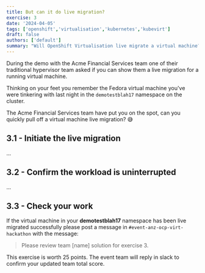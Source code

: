 ```yaml
---
title: But can it do live migration?
exercise: 3
date: '2024-04-05'
tags: ['openshift','virtualisation','kubernetes','kubevirt']
draft: false
authors: ['default']
summary: "Will OpenShift Virtualisation live migrate a virtual machine?"
---
```


During the demo with the Acme Financial Services team one of their traditional hypervisor team asked if you can show them a live migration for a running virtual machine.

Thinking on your feet you remember the Fedora virtual machine you've were tinkering with last night in the `demotestblah17` namespace on the cluster.

The Acme Financial Services team have put you on the spot, can you quickly pull off a virtual machine live migration? 😅


## 3.1 - Initiate the live migration

...

## 3.2 - Confirm the workload is uninterrupted

...

## 3.3 - Check your work

If the virtual machine in your **demotestblah17** namespace has been live migrated successfully please post a message in `#event-anz-ocp-virt-hackathon` with the message:

> Please review team [name] solution for exercise 3.

This exercise is worth 25 points. The event team will reply in slack to confirm your updated team total score.
